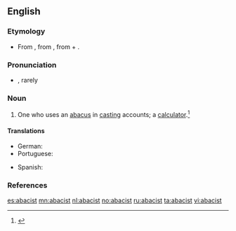==English==

===Etymology===
* From {{etyl|enm}}, from {{etyl|ML.}} {{term|abacista|lang=la}}, from {{term|abacus|lang=la}} + {{term|-ista||-ist|lang=la}}.

===Pronunciation===
* {{a|GA}} {{IPA|/ˈæb.ə.sɪst/|/ˈæb.ə.səst/|/ˈæb.ə.kəst/|ə.ˈbæ.kəst/}}, rarely {{IPA|/əˈbɑ.kəst/}}

===Noun===
{{en-noun}}

# One who uses an [[abacus#English|abacus]] in [[casting]] accounts; a [[calculator]].{{defdate|First attested around 1350 to 1470.}}<ref>{{reference-book | last =| first = | authorlink =  | coauthors =  | editor =Brown, Lesley  | others =  | title = The Shorter Oxford English Dictionary | origdate =  | origyear = 1933| origmonth =  | url =  | format =  | accessdate =  | accessyear =  | accessmonth =  | edition = 5th | date =  | year =2003| month =  | publisher =Oxford University Press  | location =Oxford, UK | language =  | id =  | doi = | isbn =978-0-19-860575-7 | lccn = | ol = | pages =2| chapter =  | chapterurl =  | quote =}}</ref>

====Translations====
{{trans-top|One who uses an abacus.}}
* German: {{t|de|Abakist|m}}
* Portuguese: {{t-|pt|calculador}}
{{trans-mid}}
* Spanish: {{t-|es|abacista|m|f}}
{{trans-bottom}}

===References===
<references/>

[[es:abacist]]
[[mn:abacist]]
[[nl:abacist]]
[[no:abacist]]
[[ru:abacist]]
[[ta:abacist]]
[[vi:abacist]]